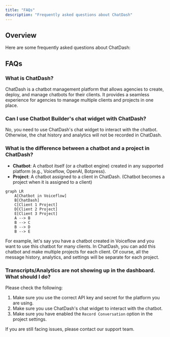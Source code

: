 ```yaml
---
title: "FAQs"
description: "Frequently asked questions about ChatDash"
---
```


## Overview

Here are some frequently asked questions about ChatDash:

## FAQs

### What is ChatDash?

ChatDash is a chatbot management platform that allows agencies to create, deploy, and manage chatbots for their clients. 
It provides a seamless experience for agencies to manage multiple clients and projects in one place.

### Can I use Chatbot Builder's chat widget with ChatDash?

No, you need to use ChatDash's chat widget to interact with the chatbot.
Otherwise, the chat history and analytics will not be recorded in ChatDash.

### What is the difference between a chatbot and a project in ChatDash?

- **Chatbot**: A chatbot itself (or a chatbot engine) created in any supported platform (e.g., Voiceflow, OpenAI, Botpress).
- **Project**: A chatbot assigned to a client in ChatDash. (Chatbot becomes a project when it is assigned to a client)

```mermaid
graph LR
    A[Chatbot in Voiceflow]
    B[ChatDash]
    C[Client 1 Project]
    D[Client 2 Project]
    E[Client 3 Project]
    A --> B
    B --> C
    B --> D
    B --> E
```


For example, let's say you have a chatbot created in Voiceflow and you want 
to use this chatbot for many clients. 
In ChatDash, you can add this chatbot and make multiple projects for each client.
Of course, all the message history, analytics, and settings will be separate for each project.

### Transcripts/Analytics are not showing up in the dashboard. What should I do?

Please check the following:

1. Make sure you use the correct API key and secret for the platform you are using.
2. Make sure you use ChatDash's chat widget to interact with the chatbot.
3. Make sure you have enabled the `Record Conversation` option in the project settings.

If you are still facing issues, please contact our support team.